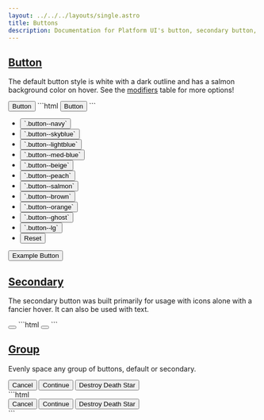 ```yaml
---
layout: ../../../layouts/single.astro
title: Buttons
description: Documentation for Platform UI's button, secondary button, and button group components.
---
```


## [Button](#button)

The default button style is white with a dark outline and has a salmon background color on hover. See the [modifiers](#modifiers) table for more options!

<Codedemo>
<button class="button">Button</button>
</Codedemo>

<Codemarkup>
```html
<button class="button">Button</button>
```
</Codemarkup>

<Modifiers>
  <Modifiersrow 
    modifier="button--lg"
    behavior="A larger button." 
  />
  <Modifiersrow 
    modifier="button--plain"
    behavior="Removes the border and background. Good for icons alone." 
  />
  <Modifiersrow 
    modifier="button--{ color }"
    behavior="Loops through Platform UI colors for background and hover coloring." 
  />
  <Modifiersrow 
    modifier="button--ghost"
    behavior="Ghost buttons! 👻"
  />
</Modifiers>

<Visualizer header="Check out different colors of buttons!">
<div class="actions block">
  <ul class="list">
    <li>
      <button class="button" data-example-elements="button--navy text--white">`.button--navy`</button>
    </li>
    <li>
      <button class="button" data-example-elements="button--skyblue">`.button--skyblue`</button>
    </li>
    <li>
      <button class="button" data-example-elements="button--lightblue">`.button--lightblue`</button>
    </li>
    <li>
      <button class="button" data-example-elements="button--med-blue text--white">`.button--med-blue`</button>
    </li>
    <li>
      <button class="button" data-example-elements="button--beige">`.button--beige`</button>
    </li>
    <li>
      <button class="button" data-example-elements="button--peach">`.button--peach`</button>
    </li>
    <li>
      <button class="button" data-example-elements="button--salmon text--white">`.button--salmon`</button>
    </li>
    <li>
      <button class="button" data-example-elements="button--brown text--white">`.button--brown`</button>
    </li>
    <li>
      <button class="button" data-example-elements="button--orange text--white">`.button--orange`</button>
    </li>
    <li>
      <button class="button" data-example-elements="button--ghost text--white">`.button--ghost`</button>
    </li>
    <li>
      <button class="button" data-example-elements="button--lg">`.button--lg`</button>
    </li>
    <li>
      <button class="button button--salmon text--white" data-reset="true">Reset</button>
    </li>
  </ul>
</div>
<div class="results rounded-2 block background--dark p-3" data-default-class="flex flex--center-content">
  <button class="button">Example Button</button>
</div>
</Visualizer >

## [Secondary](#secondary)

The secondary button was built primarily for usage with icons alone with a fancier hover. It can also be used with text.

<Codedemo>
<button class="button button--secondary"><i class="pi-download"></i></button>
</Codedemo>

<Codemarkup>
```html
<button class="button button--secondary"><i class="pi-download"></i></button>
```
</Codemarkup>

<Modifiers secondary="true" data="true">
<Modifiersrow 
  modifier="button--secondary"
  secondary="has-text"
  attr="data-button-text"
  behavior="`data-button-text` adds custom text on hover on viewports over `991px`. Adding `has-text` will show that text at all times."
/>
</Modifiers>

## [Group](#group)

Evenly space any group of buttons, default or secondary.

<Codedemo>
<div class="button-group">
  <button class="button">Cancel</button>
  <button class="button">Continue</button>
  <button class="button">Destroy Death Star</button>
</div>
</Codedemo>

<Codemarkup>
```html
<div class="button-group">
  <button class="button">Cancel</button>
  <button class="button">Continue</button>
  <button class="button">Destroy Death Star</button>
</div>
```
</Codemarkup>
